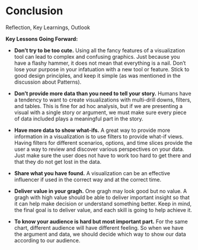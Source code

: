 # Conclusion

Reflection, Key Learnings, Outlook

**Key Lessons Going Forward:**

* **Don’t try to be too cute.** Using all the fancy features of a visualization tool can lead to complex and confusing graphics. Just because you have a flashy hammer, it does not mean that everything is a nail. Don’t lose your purpose in your infatuation with a new tool or feature. Stick to good design principles, and keep it simple (as was mentioned in the discussion about Patterns).

* **Don’t provide more data than you need to tell your story.** Humans have a tendency to want to create visualizations with multi-drill downs, filters, and tables. This is fine for ad hoc analysis, but if we are presenting a visual with a single story or argument, we must make sure every piece of data included plays a meaningful part in the story.

* **Have more data to show what-ifs.** A great way to provide more information in a visualization is to use filters to provide what-if views. Having filters for different scenarios, options, and time slices provide the user a way to review and discover various perspectives on your data. Just make sure the user does not have to work too hard to get there and that they do not get lost in the data.

* **Share what you have found.** A visualization can be an effective influencer if used in the correct way and at the correct time. 

* **Deliver value in your gragh.** One gragh may look good but no value. A gragh with high value should be able to deliver important insight so that it can help make decision or understand something better. Keep in mind, the final goal is to deliver value, and each skill is going to help achieve it.
 
* **To know your audience is hard but most important part.** For the same chart, different audience will have different feeling. So when we have the argument and data, we should decide which way to show our data according to our audience.
